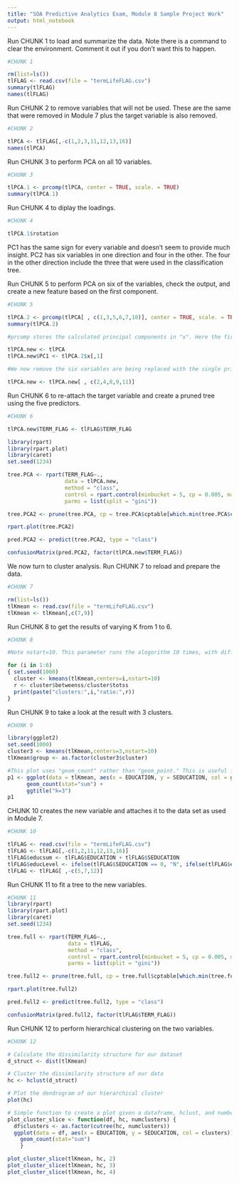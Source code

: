 ---
title: "SOA Predictive Analytics Exam, Module 8 Sample Project Work"
output: html_notebook
---

Run CHUNK 1 to load and summarize the data. Note there is a command to clear the environment. Comment it out if you don't want this to happen.

```{r}
#CHUNK 1

rm(list=ls())
tlFLAG <- read.csv(file = "termLifeFLAG.csv")
summary(tlFLAG)
names(tlFLAG)
```

Run CHUNK 2 to remove variables that will not be used. These are the same that were removed in Module 7 plus the target variable is also removed.

```{r}
#CHUNK 2

tlPCA <- tlFLAG[,-c(1,2,3,11,12,13,16)]
names(tlPCA)
```

Run CHUNK 3 to perform PCA on all 10 variables.

```{r}
#CHUNK 3

tlPCA.1 <- prcomp(tlPCA, center = TRUE, scale. = TRUE)
summary(tlPCA.1)
```  

Run CHUNK 4 to diplay the loadings.

```{r}
#CHUNK 4

tlPCA.1$rotation
```    

PC1 has the same sign for every variable and doesn't seem to provide much insight. PC2 has six variables in one direction and four in the other. The four in the other direction include the three that were used in the classification tree.

Run CHUNK 5 to perform PCA on six of the variables, check the output, and create a new feature based on the first component.

```{r}
#CHUNK 5

tlPCA.2 <- prcomp(tlPCA[ , c(1,3,5,6,7,10)], center = TRUE, scale. = TRUE)
summary(tlPCA.2)

#prcomp stores the calculated principal components in "x". Here the first one is attached to the data set as an 11th variable

tlPCA.new <- tlPCA
tlPCA.new$PC1 <- tlPCA.2$x[,1]

#We now remove the six variables are being replaced with the single principal component

tlPCA.new <- tlPCA.new[ , c(2,4,8,9,11)]

```

Run CHUNK 6 to re-attach the target variable and create a pruned tree using the five predictors. 

```{r}
#CHUNK 6

tlPCA.new$TERM_FLAG <- tlFLAG$TERM_FLAG

library(rpart)
library(rpart.plot)
library(caret)
set.seed(1234)

tree.PCA <- rpart(TERM_FLAG~., 
                  data = tlPCA.new, 
                  method = "class",
                  control = rpart.control(minbucket = 5, cp = 0.005, maxdepth = 7), 
                  parms = list(split = "gini"))

tree.PCA2 <- prune(tree.PCA, cp = tree.PCA$cptable[which.min(tree.PCA$cptable[, "xerror"]), "CP"])

rpart.plot(tree.PCA2)

pred.PCA2 <- predict(tree.PCA2, type = "class")

confusionMatrix(pred.PCA2, factor(tlPCA.new$TERM_FLAG))


```

We now turn to cluster analysis. Run CHUNK 7 to reload and prepare the data.

```{r}
#CHUNK 7

rm(list=ls())
tlKmean <- read.csv(file = "termLifeFLAG.csv")
tlKmean <- tlKmean[,c(7,9)]
```

Run CHUNK 8 to get the results of varying K from 1 to 6.

```{r}
#CHUNK 8

#Note nstart=10. This parameter runs the alogorithm 10 times, with different reandom starting centers each time. The cluster with the highest between sum of squares is selected. The seed is set each time so that we can get the same result if we rerun one of them.

for (i in 1:6)
{ set.seed(1000)
  cluster <- kmeans(tlKmean,centers=i,nstart=10)
  r <- cluster$betweenss/cluster$totss
  print(paste("clusters:",i,"ratio:",r))
}
```

Run CHUNK 9 to take a look at the result with 3 clusters.

```{r}
#CHUNK 9

library(ggplot2)
set.seed(1000)
cluster3 <- kmeans(tlKmean,centers=3,nstart=10)
tlKmean$group <- as.factor(cluster3$cluster)

#This plot uses "geom_count" rather than "geom_point." This is useful for discrete data with multiple observations with the same pair of values. The stat="sum" argument makes theh point size proportional to the number of observations with that pair of values.
p1 <- ggplot(data = tlKmean, aes(x = EDUCATION, y = SEDUCATION, col = group)) + 
      geom_count(stat="sum") +
      ggtitle("k=3")
p1
```

CHUNK 10 creates the new variable and attaches it to the data set as used in Module 7.

```{r}
#CHUNK 10

tlFLAG <- read.csv(file = "termLifeFLAG.csv")
tlFLAG <- tlFLAG[,-c(1,2,11,12,13,16)]
tlFLAG$educsum <- tlFLAG$EDUCATION + tlFLAG$SEDUCATION
tlFLAG$educLevel <- ifelse(tlFLAG$SEDUCATION == 0, "N", ifelse(tlFLAG$educsum < 28.5, "L", "H"))
tlFLAG <- tlFLAG[ ,-c(5,7,12)]
```

Run CHUNK 11 to fit a tree to the new variables.

```{r}
#CHUNK 11
library(rpart)
library(rpart.plot)
library(caret)
set.seed(1234)

tree.full <- rpart(TERM_FLAG~., 
                   data = tlFLAG, 
                   method = "class",
                   control = rpart.control(minbucket = 5, cp = 0.005, maxdepth = 7), 
                   parms = list(split = "gini"))

tree.full2 <- prune(tree.full, cp = tree.full$cptable[which.min(tree.full$cptable[, "xerror"]), "CP"])

rpart.plot(tree.full2)

pred.full2 <- predict(tree.full2, type = "class")

confusionMatrix(pred.full2, factor(tlFLAG$TERM_FLAG))


```

Run CHUNK 12 to perform hierarchical clustering on the two variables.

```{r echo = FALSE}
#CHUNK 12

# Calculate the dissimilarity structure for our dataset
d_struct <- dist(tlKmean)

# Cluster the dissimilarity structure of our data
hc <- hclust(d_struct)

# Plot the dendrogram of our hierarchical cluster
plot(hc)

# Simple function to create a plot given a dataframe, hclust, and number of clusters
plot_cluster_slice <- function(df, hc, numclusters) {
  df$clusters <- as.factor(cutree(hc, numclusters))
  ggplot(data = df, aes(x = EDUCATION, y = SEDUCATION, col = clusters)) + 
    geom_count(stat="sum")
    }

plot_cluster_slice(tlKmean, hc, 2)
plot_cluster_slice(tlKmean, hc, 3)
plot_cluster_slice(tlKmean, hc, 4)
```


